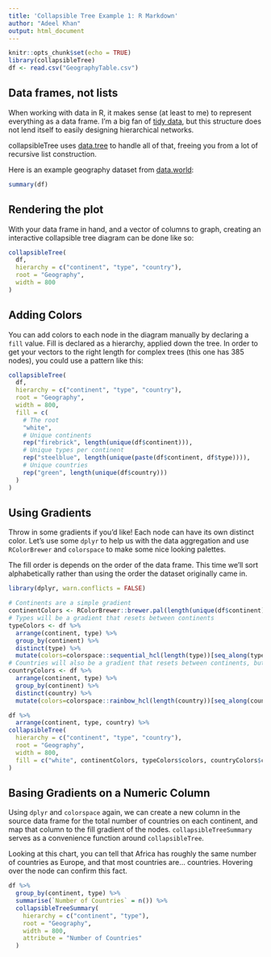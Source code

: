 ```yaml
---
title: 'Collapsible Tree Example 1: R Markdown'
author: "Adeel Khan"
output: html_document
---
```


```r
knitr::opts_chunk$set(echo = TRUE)
library(collapsibleTree)
df <- read.csv("GeographyTable.csv")
```

## Data frames, not lists

When working with data in R, it makes sense (at least to me) to represent everything as a data frame. I'm a big fan of [tidy data](https://cran.r-project.org/web/packages/tidyr/vignettes/tidy-data.html), but this structure does not lend itself to easily designing hierarchical networks. 

collapsibleTree uses [data.tree](https://cran.r-project.org/web/packages/data.tree/vignettes/data.tree.html) to handle all of that, freeing you from a lot of recursive list construction.

Here is an example geography dataset from [data.world](https://data.world/glx/geography-table):

```r
summary(df)
```

## Rendering the plot

With your data frame in hand, and a vector of columns to graph, creating an interactive collapsible tree diagram can be done like so:

```r
collapsibleTree(
  df,
  hierarchy = c("continent", "type", "country"),
  root = "Geography",
  width = 800
)
```

## Adding Colors

You can add colors to each node in the diagram manually by declaring a `fill` value. Fill is declared as a hierarchy, applied down the tree. In order to get your vectors to the right length for complex trees (this one has 385 nodes), you could use a pattern like this:

```r
collapsibleTree(
  df,
  hierarchy = c("continent", "type", "country"),
  root = "Geography",
  width = 800,
  fill = c(
    # The root
    "white",
    # Unique continents
    rep("firebrick", length(unique(df$continent))),
    # Unique types per continent
    rep("steelblue", length(unique(paste(df$continent, df$type)))),
    # Unique countries
    rep("green", length(unique(df$country)))
  )
)
```

## Using Gradients

Throw in some gradients if you'd like! Each node can have its own distinct color. Let's use some `dplyr` to help us with the data aggregation and use `RColorBrewer` and `colorspace` to make some nice looking palettes.

The fill order is depends on the order of the data frame. This time we'll sort alphabetically rather than using the order the dataset originally came in.

```r
library(dplyr, warn.conflicts = FALSE)

# Continents are a simple gradient
continentColors <- RColorBrewer::brewer.pal(length(unique(df$continent)), "Reds")
# Types will be a gradient that resets between continents
typeColors <- df %>%
  arrange(continent, type) %>% 
  group_by(continent) %>%
  distinct(type) %>%
  mutate(colors=colorspace::sequential_hcl(length(type))[seq_along(type)])
# Countries will also be a gradient that resets between continents, but not types
countryColors <- df %>%
  arrange(continent, type) %>% 
  group_by(continent) %>%
  distinct(country) %>%
  mutate(colors=colorspace::rainbow_hcl(length(country))[seq_along(country)])

df %>%
  arrange(continent, type, country) %>%
collapsibleTree(
  hierarchy = c("continent", "type", "country"),
  root = "Geography",
  width = 800,
  fill = c("white", continentColors, typeColors$colors, countryColors$colors)
)
```

## Basing Gradients on a Numeric Column

Using `dplyr` and `colorspace` again, we can create a new column in the source data frame for the total number of countries on each continent, and map that column to the fill gradient of the nodes. `collapsibleTreeSummary` serves as a convenience function around `collapsibleTree`. 

Looking at this chart, you can tell that Africa has roughly the same number of countries as Europe, and that most countries are... countries. Hovering over the node can confirm this fact.

```r
df %>%
  group_by(continent, type) %>%
  summarise(`Number of Countries` = n()) %>%
  collapsibleTreeSummary(
    hierarchy = c("continent", "type"),
    root = "Geography",
    width = 800,
    attribute = "Number of Countries"
  )
```
